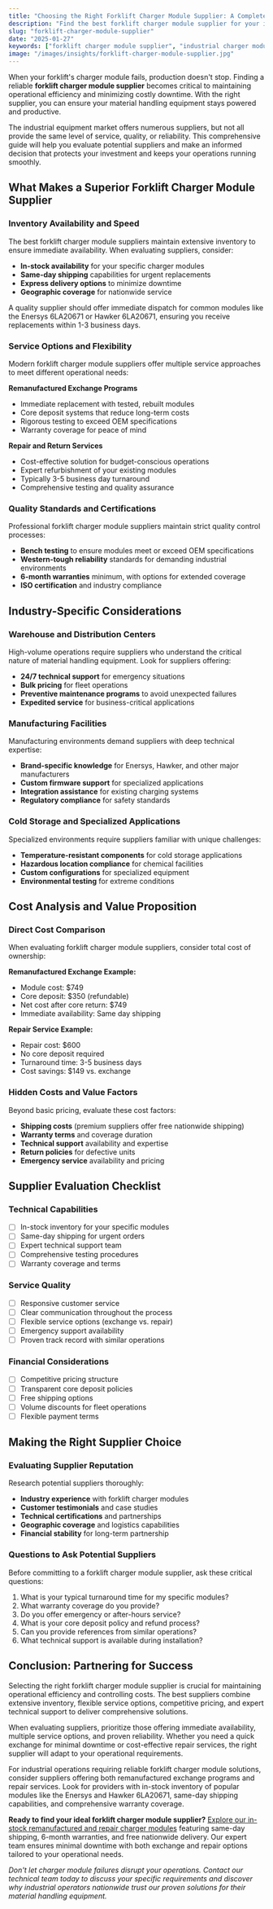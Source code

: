 ```yaml
---
title: "Choosing the Right Forklift Charger Module Supplier: A Complete Guide"
description: "Find the best forklift charger module supplier for your industrial operations. Compare services, costs, and reliability factors to ensure minimal downtime and maximum efficiency."
slug: "forklift-charger-module-supplier"
date: "2025-01-27"
keywords: ["forklift charger module supplier", "industrial charger modules", "forklift charger repair", "charger module replacement", "Enersys charger modules", "Hawker charger modules"]
image: "/images/insights/forklift-charger-module-supplier.jpg"
---
```


When your forklift's charger module fails, production doesn't stop. Finding a reliable **forklift charger module supplier** becomes critical to maintaining operational efficiency and minimizing costly downtime. With the right supplier, you can ensure your material handling equipment stays powered and productive.

The industrial equipment market offers numerous suppliers, but not all provide the same level of service, quality, or reliability. This comprehensive guide will help you evaluate potential suppliers and make an informed decision that protects your investment and keeps your operations running smoothly.

## What Makes a Superior Forklift Charger Module Supplier

### Inventory Availability and Speed

The best forklift charger module suppliers maintain extensive inventory to ensure immediate availability. When evaluating suppliers, consider:

- **In-stock availability** for your specific charger modules
- **Same-day shipping** capabilities for urgent replacements
- **Express delivery options** to minimize downtime
- **Geographic coverage** for nationwide service

A quality supplier should offer immediate dispatch for common modules like the Enersys 6LA20671 or Hawker 6LA20671, ensuring you receive replacements within 1-3 business days.

### Service Options and Flexibility

Modern forklift charger module suppliers offer multiple service approaches to meet different operational needs:

**Remanufactured Exchange Programs**
- Immediate replacement with tested, rebuilt modules
- Core deposit systems that reduce long-term costs
- Rigorous testing to exceed OEM specifications
- Warranty coverage for peace of mind

**Repair and Return Services**
- Cost-effective solution for budget-conscious operations
- Expert refurbishment of your existing modules
- Typically 3-5 business day turnaround
- Comprehensive testing and quality assurance

### Quality Standards and Certifications

Professional forklift charger module suppliers maintain strict quality control processes:

- **Bench testing** to ensure modules meet or exceed OEM specifications
- **Western-tough reliability** standards for demanding industrial environments
- **6-month warranties** minimum, with options for extended coverage
- **ISO certification** and industry compliance

## Industry-Specific Considerations

### Warehouse and Distribution Centers

High-volume operations require suppliers who understand the critical nature of material handling equipment. Look for suppliers offering:

- **24/7 technical support** for emergency situations
- **Bulk pricing** for fleet operations
- **Preventive maintenance programs** to avoid unexpected failures
- **Expedited service** for business-critical applications

### Manufacturing Facilities

Manufacturing environments demand suppliers with deep technical expertise:

- **Brand-specific knowledge** for Enersys, Hawker, and other major manufacturers
- **Custom firmware support** for specialized applications
- **Integration assistance** for existing charging systems
- **Regulatory compliance** for safety standards

### Cold Storage and Specialized Applications

Specialized environments require suppliers familiar with unique challenges:

- **Temperature-resistant components** for cold storage applications
- **Hazardous location compliance** for chemical facilities
- **Custom configurations** for specialized equipment
- **Environmental testing** for extreme conditions

## Cost Analysis and Value Proposition

### Direct Cost Comparison

When evaluating forklift charger module suppliers, consider total cost of ownership:

**Remanufactured Exchange Example:**
- Module cost: $749
- Core deposit: $350 (refundable)
- Net cost after core return: $749
- Immediate availability: Same day shipping

**Repair Service Example:**
- Repair cost: $600
- No core deposit required
- Turnaround time: 3-5 business days
- Cost savings: $149 vs. exchange

### Hidden Costs and Value Factors

Beyond basic pricing, evaluate these cost factors:

- **Shipping costs** (premium suppliers offer free nationwide shipping)
- **Warranty terms** and coverage duration
- **Technical support** availability and expertise
- **Return policies** for defective units
- **Emergency service** availability and pricing

## Supplier Evaluation Checklist

### Technical Capabilities
- [ ] In-stock inventory for your specific modules
- [ ] Same-day shipping for urgent orders
- [ ] Expert technical support team
- [ ] Comprehensive testing procedures
- [ ] Warranty coverage and terms

### Service Quality
- [ ] Responsive customer service
- [ ] Clear communication throughout the process
- [ ] Flexible service options (exchange vs. repair)
- [ ] Emergency support availability
- [ ] Proven track record with similar operations

### Financial Considerations
- [ ] Competitive pricing structure
- [ ] Transparent core deposit policies
- [ ] Free shipping options
- [ ] Volume discounts for fleet operations
- [ ] Flexible payment terms

## Making the Right Supplier Choice

### Evaluating Supplier Reputation

Research potential suppliers thoroughly:

- **Industry experience** with forklift charger modules
- **Customer testimonials** and case studies
- **Technical certifications** and partnerships
- **Geographic coverage** and logistics capabilities
- **Financial stability** for long-term partnership

### Questions to Ask Potential Suppliers

Before committing to a forklift charger module supplier, ask these critical questions:

1. What is your typical turnaround time for my specific modules?
2. What warranty coverage do you provide?
3. Do you offer emergency or after-hours service?
4. What is your core deposit policy and refund process?
5. Can you provide references from similar operations?
6. What technical support is available during installation?

## Conclusion: Partnering for Success

Selecting the right forklift charger module supplier is crucial for maintaining operational efficiency and controlling costs. The best suppliers combine extensive inventory, flexible service options, competitive pricing, and expert technical support to deliver comprehensive solutions.

When evaluating suppliers, prioritize those offering immediate availability, multiple service options, and proven reliability. Whether you need a quick exchange for minimal downtime or cost-effective repair services, the right supplier will adapt to your operational requirements.

For industrial operations requiring reliable forklift charger module solutions, consider suppliers offering both remanufactured exchange programs and repair services. Look for providers with in-stock inventory of popular modules like the Enersys and Hawker 6LA20671, same-day shipping capabilities, and comprehensive warranty coverage.

**Ready to find your ideal forklift charger module supplier?** [Explore our in-stock remanufactured and repair charger modules](https://flatearthequipment.com/charger-modules) featuring same-day shipping, 6-month warranties, and free nationwide delivery. Our expert team ensures minimal downtime with both exchange and repair options tailored to your operational needs.

*Don't let charger module failures disrupt your operations. Contact our technical team today to discuss your specific requirements and discover why industrial operators nationwide trust our proven solutions for their material handling equipment.* 